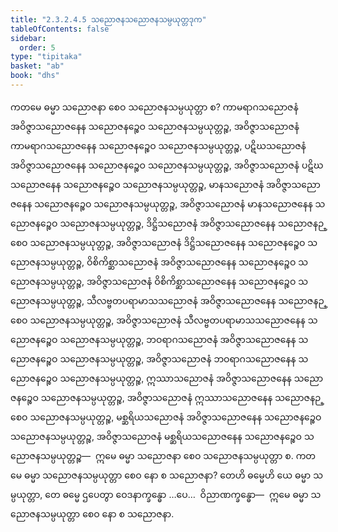 ```yaml
---
title: "2.3.2.4.5 သညောဇနသညောဇနသမ္ပယုတ္တဒုက"
tableOfContents: false
sidebar:
  order: 5
type: "tipitaka"
basket: "ab"
book: "dhs"
---
```



<DynamicBreadcrumb />

<Division number="1136" book="dhs">

<Paragraph number="1829" book="dhs">
ကတမေ ဓမ္မာ သညောဇနာ စေဝ သညောဇနသမ္ပယုတ္တာ စ? ကာမရာဂသညောဇနံ အဝိဇ္ဇာသညောဇနေန သညောဇနဉ္စေဝ သညောဇနသမ္ပယုတ္တဉ္စ, အဝိဇ္ဇာသညောဇနံ ကာမရာဂသညောဇနေန သညောဇနဉ္စေဝ သညောဇနသမ္ပယုတ္တဉ္စ, ပဋိဃသညောဇနံ အဝိဇ္ဇာသညောဇနေန သညောဇနဉ္စေဝ သညောဇနသမ္ပယုတ္တဉ္စ, အဝိဇ္ဇာသညောဇနံ ပဋိဃသညောဇနေန သညောဇနဉ္စေဝ သညောဇနသမ္ပယုတ္တဉ္စ, မာနသညောဇနံ အဝိဇ္ဇာသညောဇနေန သညောဇနဉ္စေဝ သညောဇနသမ္ပယုတ္တဉ္စ, အဝိဇ္ဇာသညောဇနံ မာနသညောဇနေန သညောဇနဉ္စေဝ သညောဇနသမ္ပယုတ္တဉ္စ, ဒိဋ္ဌိသညောဇနံ အဝိဇ္ဇာသညောဇနေန သညောဇနဉ္စေဝ သညောဇနသမ္ပယုတ္တဉ္စ, အဝိဇ္ဇာသညောဇနံ ဒိဋ္ဌိသညောဇနေန သညောဇနဉ္စေဝ သညောဇနသမ္ပယုတ္တဉ္စ, ဝိစိကိစ္ဆာသညောဇနံ အဝိဇ္ဇာသညောဇနေန သညောဇနဉ္စေဝ သညောဇနသမ္ပယုတ္တဉ္စ, အဝိဇ္ဇာသညောဇနံ ဝိစိကိစ္ဆာသညောဇနေန သညောဇနဉ္စေဝ သညောဇနသမ္ပယုတ္တဉ္စ, သီလဗ္ဗတပရာမာသသညောဇနံ အဝိဇ္ဇာသညောဇနေန သညောဇနဉ္စေဝ သညောဇနသမ္ပယုတ္တဉ္စ, အဝိဇ္ဇာသညောဇနံ သီလဗ္ဗတပရာမာသသညောဇနေန သညောဇနဉ္စေဝ သညောဇနသမ္ပယုတ္တဉ္စ, ဘဝရာဂသညောဇနံ အဝိဇ္ဇာသညောဇနေန သညောဇနဉ္စေဝ သညောဇနသမ္ပယုတ္တဉ္စ, အဝိဇ္ဇာသညောဇနံ ဘဝရာဂသညောဇနေန သညောဇနဉ္စေဝ သညောဇနသမ္ပယုတ္တဉ္စ, ဣဿာသညောဇနံ အဝိဇ္ဇာသညောဇနေန သညောဇနဉ္စေဝ သညောဇနသမ္ပယုတ္တဉ္စ, အဝိဇ္ဇာသညောဇနံ ဣဿာသညောဇနေန သညောဇနဉ္စေဝ သညောဇနသမ္ပယုတ္တဉ္စ, မစ္ဆရိယသညောဇနံ အဝိဇ္ဇာသညောဇနေန သညောဇနဉ္စေဝ သညောဇနသမ္ပယုတ္တဉ္စ, အဝိဇ္ဇာသညောဇနံ မစ္ဆရိယသညောဇနေန သညောဇနဉ္စေဝ သညောဇနသမ္ပယုတ္တဉ္စ—  ဣမေ ဓမ္မာ သညောဇနာ စေဝ သညောဇနသမ္ပယုတ္တာ စ.
</Paragraph>

</Division>
<Division number="1137" book="dhs">

<Paragraph number="1830" book="dhs">
ကတမေ ဓမ္မာ သညောဇနသမ္ပယုတ္တာ စေဝ နော စ သညောဇနာ? တေဟိ ဓမ္မေဟိ ယေ ဓမ္မာ သမ္ပယုတ္တာ, တေ ဓမ္မေ ဌပေတွာ ဝေဒနာက္ခန္ဓော …ပေ…  ဝိညာဏက္ခန္ဓော—  ဣမေ ဓမ္မာ သညောဇနသမ္ပယုတ္တာ စေဝ နော စ သညောဇနာ.
</Paragraph>
</Division>
